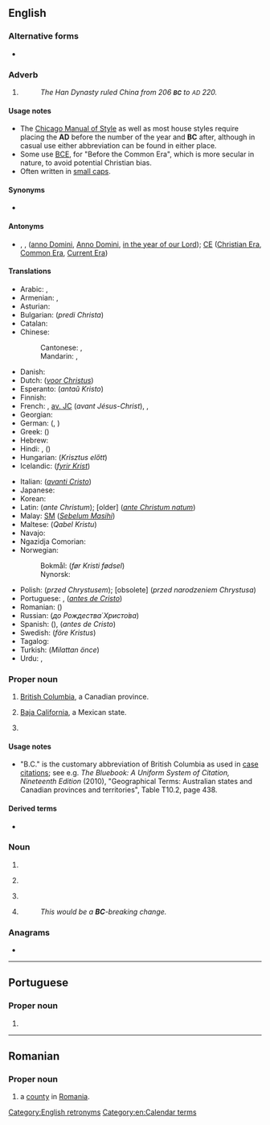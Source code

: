 {{also|bc|b.c.|b/c|B.C.}}
==English==

===Alternative forms===
* {{alter|en|B.C.|b.c.|bc}}

===Adverb===
{{wikipedia|Before Christ}}
{{en-adv|-}}

# {{initialism of|en|[[before|Before]] [[Christ]]}}
#: ''The Han Dynasty ruled China from 206 '''<small>BC</small>''' to <small>AD</small> 220.''

====Usage notes====
* The [[w:Chicago Manual of Style|Chicago Manual of Style]] as well as most house styles require placing the '''AD''' before the number of the year and '''BC''' after, although in casual use either abbreviation can be found in either place.
* Some use [[BCE]], for "Before the Common Era", which is more secular in nature, to avoid potential Christian bias.
* Often written in [[small caps]].

====Synonyms====
* {{l|en|BCE}}

====Antonyms====
* {{l|en|a.d.}}, {{l|en|AD}}, {{l|en|A.D.}} ([[anno Domini]], [[Anno Domini]], [[in the year of our Lord]]); [[CE]] ([[Christian Era]], [[Common Era]], [[Current Era]])

====Translations====
{{trans-top|before Christ}}
* Arabic: {{t|ar|ق. م.|sc=Arab}}, {{t|ar|قَبْلَ الْمِيلَاد}} {{qualifier|formally}}
* Armenian: {{t|hy|մ.թ.ա.}}, {{t|hy|Ք.ա.}}
* Asturian: {{t|ast|edC}}
* Bulgarian: {{t|bg|пр. Хр.}} (''predi Christa'')
* Catalan: {{t+|ca|aC}}
* Chinese:
*: Cantonese: {{t|yue|公元前|tr=gung1 jyun4 cin4|sc=Hani}}, {{t|yue|主前|tr=zyu2 cin4|sc=Hani}} {{qualifier|Christian}}
*: Mandarin: {{t+|cmn|公元前|tr=gōngyuánqián|sc=Hani}}, {{t|cmn|主前|tr=zhǔqián|sc=Hani}} {{qualifier|Christian}}
* Danish: {{t|da|f.Kr.}}
* Dutch: {{t|nl|[[v. Chr.]]}} (''[[voor Christus]]'')
* Esperanto: {{t+|eo|a.K.}} (''antaŭ Kristo'')
* Finnish: {{t+|fi|eKr.}} {{q|ennen Kristusta / ennen Kristuksen syntymää}}
* French: {{t+|fr|av. J.-C.}}, [[av. JC]] (''avant Jésus-Christ''), {{t+|fr|av. n. è.}}, {{t+|fr|avant notre ère}}
* Georgian: {{t+|ka|ძვ. წ.}}
* German: {{t+|de|v. Chr.}} ({{t|de|''vor Christus''}}, {{t|de|''vor Christo''}})
* Greek: {{t+|el|π.Χ.}} ({{t|el|''προ Χριστού''}})
* Hebrew: {{t+|he|לפנה״ס}}
* Hindi: {{t|hi|ई॰पू॰}}, {{t|hi|ई.पू.|sc=Deva}} ({{t|hi|ईसा पूर्व}})
* Hungarian: {{t+|hu|Kr. e.}} (''Krisztus előtt'')
* Icelandic: {{t+|is|f.Kr.}} (''[[fyrir Krist]]'')
{{trans-mid}}
* Italian: {{t|it|a.C.}} (''[[avanti Cristo]]'')
* Japanese: {{t+|ja|紀元前|tr=きげんぜん, kigenzen}}
* Korean: {{t+|ko|기원전}}
* Latin: {{t+|la|a.C.}} (''ante Christum''); [older] {{t|la|a.Chr.n. / a.C.n.}} (''[[ante Christum natum]]'')
* Malay: [[SM]] (''[[Sebelum Masihi]]'')
* Maltese: {{t|mt|Q.K.}} (''Qabel Kristu'')
* Navajo: {{t|nv|Doodaatsaahii tʼah bítséedi}}
* Ngazidja Comorian: {{t|zdj|kaɓla wakati rilio nuwo|tr=kabla wakati rilio nuwo}}
* Norwegian:
*: Bokmål: {{t+|nb|f.Kr.}} (''før Kristi fødsel'')
*: Nynorsk: {{t|nn|f.Kr.}}
* Polish: {{t+|pl|przed Chr.}} (''przed Chrystusem''); [obsolete] {{t|pl|p.n.Chr.}} (''przed narodzeniem Chrystusa'')
* Portuguese: {{t+|pt|a.C.}}, {{t|pt|A.C.}} (''[[antes de Cristo]]'')
* Romanian: {{t+|ro|î.Hr.}} (''{{t|ro|înainte de Hristos}}'')
* Russian: {{t|ru|до Р. Хр.}} (''до Рождества́ Христо́ва'')
* Spanish: {{t|es|a. de J.C.}} (''{{t|es|antes de Jesucristo}}''), {{t|es|a.C.}} (''antes de Cristo'')
* Swedish: {{t+|sv|f.Kr.}} (''före Kristus'')
* Tagalog: {{t|tl|U.K.}} {{qualifier|Una kay Kristo}}
* Turkish: {{t+|tr|MÖ}} (''Milattan önce'')
* Urdu: {{t|ur|قبلِ مسیح}}, {{t|ur|قبل از مسیح}}
{{trans-bottom}}

===Proper noun===
{{en-proper noun}}

# [[British Columbia]], a Canadian province.
#: {{coordinate terms|en|AB|MB|NB|NL|NS|NT|NU|ON|PE|QC|SK|YT}}
# [[Baja California]], a Mexican state.
# {{initialism of|en|{{w|Boston College}}}} {{c|en|Universities}}

====Usage notes====
* {{sense|British Columbia}} "B.C." is the customary abbreviation of British Columbia as used in [[case citation]]s; see e.g. ''The Bluebook: A Uniform System of Citation, Nineteenth Edition'' (2010), "Geographical Terms: Australian states and Canadian provinces and territories", Table T10.2, page 438.

====Derived terms====
* {{l|en|BCer}}

===Noun===
{{en-noun|~}}

# {{init of|en|birth control}}
# {{lb|en|chemistry}} {{initialism of|en|benzalkonium chloride}}
# {{lb|en|US|navy}} {{init of|en|battle-cruiser}}
# {{lb|en|computer science}} {{initialism of|en|backward compatibility}}
#: ''This would be a '''BC'''-breaking change.''

===Anagrams===
* {{anagrams|en|a=bc|C.B.|CB|CνB|c&b}}

[[Category:English retronyms]]
[[Category:en:Calendar terms]]

----

==Portuguese==

===Proper noun===
{{pt-proper noun|m}}

# {{initialism of|pt|{{w|Central Bank of Brazil|Banco Central}}}}

----

==Romanian==

===Proper noun===
{{head|ro|proper noun}}

# {{abbreviation of|ro|Bacău|dot=,}} a [[county]] in [[Romania]].